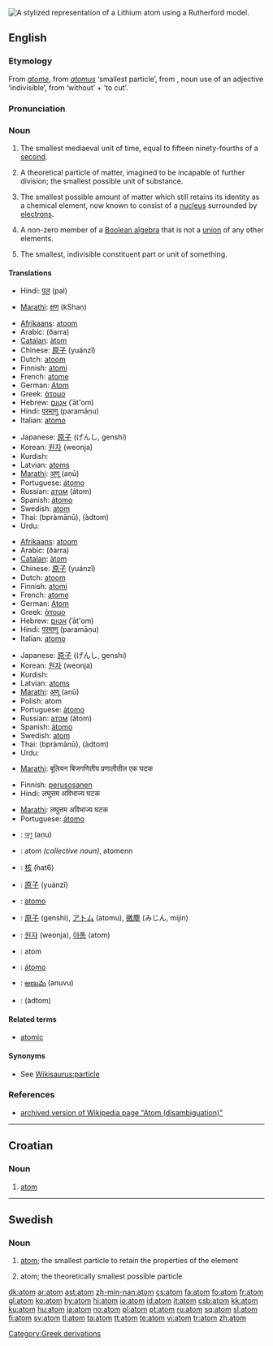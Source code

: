 [[Image:Stylised Lithium Atom.svg|thumb|right|A stylized representation of a [[Lithium]] atom using a Rutherford model.]]
{{Wikisaurus-link|particle}}
{{wikipedia}}
==English==

===Etymology===
From {{OF.}} ''[[atome]]'', from {{L.}} ''[[atomus]]'' ‘smallest particle’, from {{AGr.}} '''{{polytonic|[[ἄτομος]]}}''', noun use of an adjective ‘indivisible’, from '''{{polytonic|[[ἀ-]]}}''' ‘without’ + '''{{polytonic|[[τέμνειν]]}}''' ‘to cut’.

===Pronunciation===
{{IPA|/ˈætəm/}}

===Noun===
{{en-noun}}

# {{obsolete}} The smallest mediaeval unit of time, equal to fifteen ninety-fourths of a [[second]].
# {{historical}} A theoretical particle of matter, imagined to be incapable of further division; the smallest possible unit of substance.
# {{physics}} The smallest possible amount of matter which still retains its identity as a chemical element, now known to consist of a [[nucleus]] surrounded by [[electrons]].
# {{mathematics}} A non-zero member of a [[wikipedia:Boolean algebra|Boolean algebra]] that is not a [[union]] of any other elements.
# The smallest, indivisible constituent part or unit of something.

====Translations====
{{trans-top|small unit of time (Obsolete)}}
*Hindi: [[पल]] (pal)
{{trans-mid}}
*[[Marathi]]: [[क्षण]] (kShaṇ)
{{trans-bottom}}

{{trans-top|theoretical particle of matter}}
*[[Afrikaans]]: [[atoom]]
*Arabic: {{ARchar|[[ذرة]]}} (ðarra) {{f}}
*[[Catalan]]: [[àtom]]
*Chinese: [[原子]] (yuánzǐ)
*Dutch: [[atoom]] {{n}}
*Finnish: [[atomi]]
*French: [[atome]] {{m}}
*German: [[Atom]] {{n}}
*Greek: [[άτομο]] {{n}}
*Hebrew: [[אטום]] (ʾāt'om) {{m}}
*Hindi: [[परमाणु]] (paramāṇu)
*Italian: [[atomo]] {{m}}
{{trans-mid}}
*Japanese: [[原子]] (げんし, genshi)
*Korean: [[원자]] (weonja)
*Kurdish: {{KUchar|[[ئه‌تۆم]]}}
*Latvian: [[atoms]] {{m}}
*[[Marathi]]: [[अणू]] (aṇū)
*Portuguese: [[átomo]] {{m}}
*Russian: [[атом]] (átom) {{m}}
*Spanish: [[átomo]] {{m}}
*Swedish: [[#Swedish|atom]] {{c}}
*Thai: {{THchar|[[ปรมาณู]]}} (bpràmānū), {{THchar|[[อะตอม]]}} (àdtom)
*Urdu: {{URchar|[[جوہر]]}} {{m}}
{{trans-bottom}}

{{trans-top|smallest possible amount of matter retaining its chemical properties}}
*[[Afrikaans]]: [[atoom]]
*Arabic: {{ARchar|[[ذرة]]}} (ðarra) {{f}}
*[[Catalan]]: [[àtom]]
*Chinese: [[原子]] (yuánzǐ)
*Dutch: [[atoom]] {{n}}
*Finnish: [[atomi]]
*French: [[atome]] {{m}}
*German: [[Atom]] {{n}}
*Greek: [[άτομο]] {{n}}
*Hebrew: [[אטום]] (ʾāt'om) {{m}}
*Hindi: [[परमाणु]] (paramāṇu)
*Italian: [[atomo]] {{m}}
{{trans-mid}}
*Japanese: [[原子]] (げんし, genshi)
*Korean: [[원자]] (weonja)
*Kurdish: {{KUchar|[[ئه‌تۆم]]}}
*Latvian: [[atoms]]
*[[Marathi]]: [[अणू]] (aṇū)
*Polish: atom {{m}}
*Portuguese: [[átomo]] {{m}}
*Russian: [[атом]] (átom) {{m}}
*Spanish: [[átomo]] {{m}}
*Swedish: [[atom#Swedish|atom]] {{c}}
*Thai: {{THchar|[[ปรมาณู]]}} (bpràmānū), {{THchar|[[อะตอม]]}} (àdtom)
*Urdu: {{URchar|[[جوہر]]}} {{m}}
{{trans-bottom}}

{{trans-top|a kind of member of a Boolean algebra}}
*[[Marathi]]: बूलियन बिजगणितीय प्रणालीतील एक घटक
{{trans-mid}}
{{trans-bottom}}

{{trans-top|the smallest indivisible consituent}}
*Finnish: [[perusosanen]]
*Hindi: लघुत्तम अविभाज्य घटक
{{trans-mid}}
*[[Marathi]]: लघुत्तम अविभाज्य घटक
*Portuguese: [[átomo]] {{m}}
{{trans-bottom}}

{{checktrans}}
{{top}}
*{{ttbc|Bengali}}: [[অণু]] (aṇu)
*{{ttbc|Breton}}: atom ''(collective noun)'', atomenn {{f}} {{s}}
*{{ttbc|Cantonese}}: [[核]] (hat6)
*{{ttbc|Chinese}}: [[原子]] (yuánzǐ)
*{{ttbc|Interlingua}}: [[atomo]]
{{mid}}
*{{ttbc|Japanese}}: [[原子]] (genshi), [[アトム]] (atomu), [[微塵]] (みじん, mijin)
*{{ttbc|Korean}}: [[원자]] (weonja), [[아톰]] (atom)
*{{ttbc|Romanian}}: atom {{m}}
*{{ttbc|Spanish}}: [[átomo]] {{m}}
*{{ttbc|Telugu}}: [[అణువు]] (anuvu)
*{{ttbc|Thai}}: {{THchar|[[อะตอม]]}} (àdtom)
{{bottom}}

====Related terms====
*[[atomic]]

====Synonyms====
* See [[Wikisaurus:particle]]

===References===
*[http://en.wikipedia.org/w/index.php?title=Atom_(disambiguation)&direction=next&oldid=4826336 archived version of Wikipedia page "Atom (disambiguation)"]

[[Category:Greek derivations]]

----

==Croatian==

===Noun===
{{hr-noun|m}}

# [[#English|atom]]

----

==Swedish==

===Noun===
{{sv-noun-reg-er}}

# [[#English|atom]]; the smallest particle to retain the properties of the element
# {{historical|lang=sv}} atom; the theoretically smallest possible particle

[[dk:atom]]
[[ar:atom]]
[[ast:atom]]
[[zh-min-nan:atom]]
[[cs:atom]]
[[fa:atom]]
[[fo:atom]]
[[fr:atom]]
[[gl:atom]]
[[ko:atom]]
[[hy:atom]]
[[hi:atom]]
[[io:atom]]
[[id:atom]]
[[it:atom]]
[[csb:atom]]
[[kk:atom]]
[[ku:atom]]
[[hu:atom]]
[[ja:atom]]
[[no:atom]]
[[pl:atom]]
[[pt:atom]]
[[ru:atom]]
[[sq:atom]]
[[sl:atom]]
[[fi:atom]]
[[sv:atom]]
[[tl:atom]]
[[ta:atom]]
[[tt:atom]]
[[te:atom]]
[[vi:atom]]
[[tr:atom]]
[[zh:atom]]